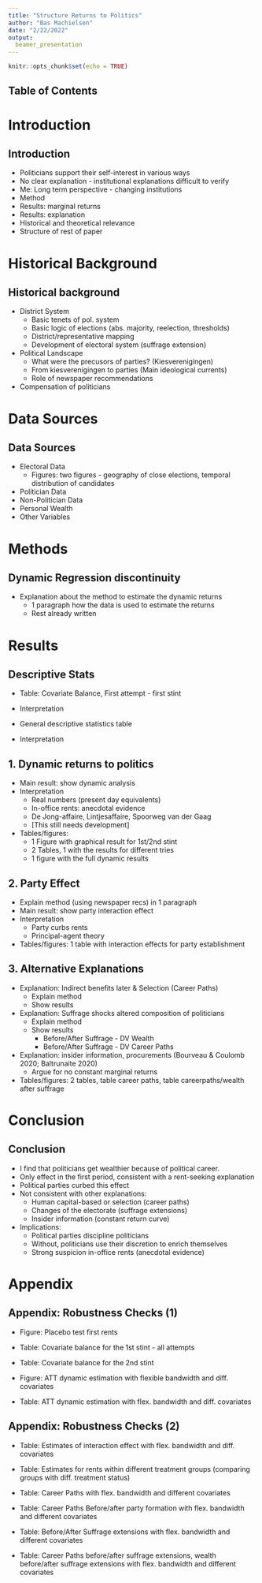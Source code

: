 ```yaml
---
title: "Structure Returns to Politics"
author: "Bas Machielsen"
date: "2/22/2022"
output: 
  beamer_presentation
---
```


```r
knitr::opts_chunk$set(echo = TRUE)
```

## Table of Contents

\tableofcontents

# Introduction

## Introduction

- Politicians support their self-interest in various ways
- No clear explanation - institutional explanations difficult to verify
- Me: Long term perspective - changing institutions
- Method
- Results: marginal returns
- Results: explanation
- Historical and theoretical relevance
- Structure of rest of paper

# Historical Background

## Historical background

- District System
  - Basic tenets of pol. system
  - Basic logic of elections (abs. majority, reelection, thresholds)
  - District/representative mapping
  - Development of electoral system (suffrage extension)

- Political Landscape
  - What were the precusors of parties? (Kiesverenigingen)
  - From kiesverenigingen to parties (Main ideological currents)
  - Role of newspaper recommendations

- Compensation of politicians

# Data Sources

## Data Sources

- Electoral Data
  - Figures: two figures - geography of close elections, temporal distribution of candidates
- Politician Data
- Non-Politician Data
- Personal Wealth
- Other Variables


# Methods

## Dynamic Regression discontinuity

- Explanation about the method to estimate the dynamic returns
  - 1 paragraph how the data is used to estimate the returns
  - Rest already written

# Results

## Descriptive Stats

- Table: Covariate Balance, First attempt - first stint
- Interpretation

- General descriptive statistics table
- Interpretation


## 1. Dynamic returns to politics

- Main result: show dynamic analysis
- Interpretation
  - Real numbers (present day equivalents)
  - In-office rents: anecdotal evidence
  - De Jong-affaire, Lintjesaffaire, Spoorweg van der Gaag
  - [This still needs development]
- Tables/figures: 
  - 1 Figure with graphical result for 1st/2nd stint
  - 2 Tables, 1 with the results for different tries
  - 1 figure with the full dynamic results

## 2. Party Effect

- Explain method (using newspaper recs) in 1 paragraph
- Main result: show party interaction effect
- Interpretation
  - Party curbs rents
  - Principal-agent theory
- Tables/figures: 1 table with interaction effects for party establishment

## 3. Alternative Explanations

- Explanation: Indirect benefits later & Selection (Career Paths)
  - Explain method
  - Show results
  
- Explanation: Suffrage shocks altered composition of politicians
  - Explain method
  - Show results
    - Before/After Suffrage - DV Wealth
    - Before/After Suffrage - DV Career Paths

- Explanation: insider information, procurements (Bourveau & Coulomb 2020; Baltrunaite 2020)
  - Argue for no constant marginal returns
  
- Tables/figures: 2 tables, table career paths, table careerpaths/wealth after suffrage

# Conclusion

## Conclusion

- I find that politicians get wealthier because of political career. 
- Only effect in the first period, consistent with a rent-seeking explanation
- Political parties curbed this effect
- Not consistent with other explanations:
  - Human capital-based or selection (career paths)
  - Changes of the electorate (suffrage extensions)
  - Insider information (constant return curve)
- Implications: 
  - Political parties discipline politicians
  - Without, politicians use their discretion to enrich themselves
  - Strong suspicion in-office rents (anecdotal evidence)
  


# Appendix

## Appendix: Robustness Checks (1)

- Figure: Placebo test first rents

- Table: Covariate balance for the 1st stint - all attempts
- Table: Covariate balance for the 2nd stint

- Figure: ATT dynamic estimation with flexible bandwidth and diff. covariates
- Table: ATT dynamic estimation with flex. bandwidth and diff. covariates

## Appendix: Robustness Checks (2)

- Table: Estimates of interaction effect with flex. bandwidth and diff. covariates
- Table: Estimates for rents within different treatment groups (comparing groups with diff. treatment status)

- Table: Career Paths with flex. bandwidth and different covariates
- Table: Career Paths Before/after party formation with flex. bandwidth and different covariates

- Table: Before/After Suffrage extensions with flex. bandwidth and different covariates
- Table: Career Paths before/after suffrage extensions, wealth before/after suffrage extensions with flex. bandwidth and different covariates


